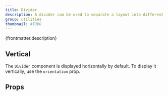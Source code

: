 ```yaml
---
title: Divider
description: A divider can be used to separate a layout into different sections of content or element.
group: utilities
thumbnail: #TODO
---
```


<p>{frontmatter.description}</p>

<LiveExample src='Divider.main.jsx' truncate={false}>
  <AllExamples.DividerMainExample client:load />
</LiveExample>

## Vertical

The `Divider` component is displayed horizontally by default. To display it vertically, use the `orientation` prop.

<LiveExample src='Divider.vertical.jsx' truncate={false}>
  <AllExamples.DividerVerticalExample client:load />
</LiveExample>

## Props

<PropsTable path='@itwin/itwinui-react/esm/core/Divider/Divider.d.ts' />
